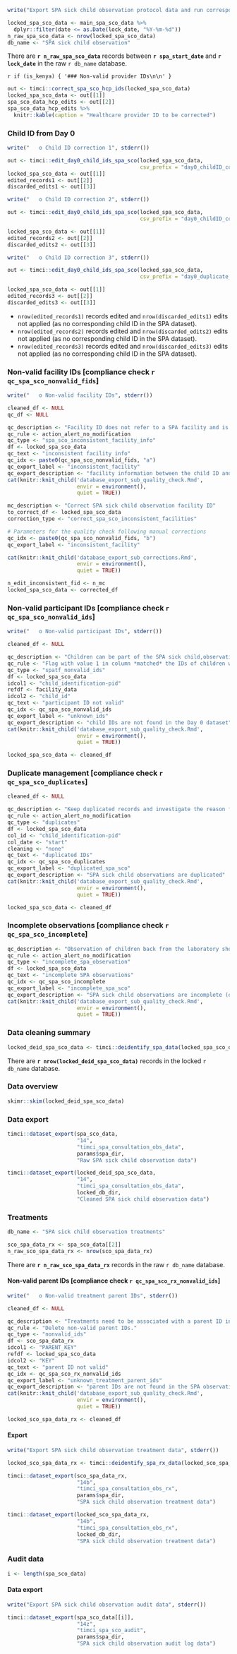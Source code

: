 ```r
write("Export SPA sick child observation protocol data and run corresponding quality checks", stderr())
```

```r
locked_spa_sco_data <- main_spa_sco_data %>%
  dplyr::filter(date <= as.Date(lock_date, "%Y-%m-%d"))
n_raw_spa_sco_data <- nrow(locked_spa_sco_data)
db_name <- "SPA sick child observation"
```

There are **`r n_raw_spa_sco_data`** records between **`r spa_start_date`** and **`r lock_date`** in the raw `r db_name` database.

`r if (is_kenya) { '### Non-valid provider IDs\n\n' }`

```r
out <- timci::correct_spa_sco_hcp_ids(locked_spa_sco_data)
locked_spa_sco_data <- out[[1]]
spa_sco_data_hcp_edits <- out[[2]]
spa_sco_data_hcp_edits %>%
  knitr::kable(caption = "Healthcare provider ID to be corrected")
```

### Child ID from Day 0

```r
write("   o Child ID correction 1", stderr())
```

```r
out <- timci::edit_day0_child_ids_spa_sco(locked_spa_sco_data,
                                          csv_prefix = "day0_childID_correction_inconsistent_facility_check1")
locked_spa_sco_data <- out[[1]]
edited_records1 <- out[[2]]
discarded_edits1 <- out[[3]]
```

```r
write("   o Child ID correction 2", stderr())
```

```r
out <- timci::edit_day0_child_ids_spa_sco(locked_spa_sco_data,
                                          csv_prefix = "day0_childID_correction_inconsistent_facility_check2")

locked_spa_sco_data <- out[[1]]
edited_records2 <- out[[2]]
discarded_edits2 <- out[[3]]
```

```r
write("   o Child ID correction 3", stderr())
```

```r
out <- timci::edit_day0_child_ids_spa_sco(locked_spa_sco_data,
                                          csv_prefix = "day0_duplicate_correction")

locked_spa_sco_data <- out[[1]]
edited_records3 <- out[[2]]
discarded_edits3 <- out[[3]]
```

* `nrow(edited_records1)` records edited and `nrow(discarded_edits1)` edits not applied (as no corresponding child ID in the SPA dataset).
* `nrow(edited_records2)` records edited and `nrow(discarded_edits2)` edits not applied (as no corresponding child ID in the SPA dataset).
* `nrow(edited_records3)` records edited and `nrow(discarded_edits3)` edits not applied (as no corresponding child ID in the SPA dataset).

### Non-valid facility IDs [compliance check `r qc_spa_sco_nonvalid_fids`]

```r
write("   o Non-valid facility IDs", stderr())
```

```r
cleaned_df <- NULL
qc_df <- NULL
```

```r
qc_description <- "Facility ID does not refer to a SPA facility and is not consistent with the facility code in the child ID. Check the facility ID from the first 5 characters of the child ID versus from the research assistant's manual entry."
qc_rule <- action_alert_no_modification
qc_type <- "spa_sco_inconsistent_facility_info"
df <- locked_spa_sco_data
qc_text <- "inconsistent facility info"
qc_idx <- paste0(qc_spa_sco_nonvalid_fids, "a")
qc_export_label <- "inconsistent_facility"
qc_export_description <- "facility information between the child ID and the research assistant's entry is inconsistent"
cat(knitr::knit_child('database_export_sub_quality_check.Rmd',
                      envir = environment(),
                      quiet = TRUE))
```

```r
mc_description <- "Correct SPA sick child observation facility ID"
to_correct_df <- locked_spa_sco_data
correction_type <- "correct_spa_sco_inconsistent_facilities"

# Parameters for the quality check following manual corrections
qc_idx <- paste0(qc_spa_sco_nonvalid_fids, "b")
qc_export_label <- "inconsistent_facility"

cat(knitr::knit_child('database_export_sub_corrections.Rmd',
                      envir = environment(),
                      quiet = TRUE))

n_edit_inconsistent_fid <- n_mc
locked_spa_sco_data <- corrected_df
```

### Non-valid participant IDs [compliance check `r qc_spa_sco_nonvalid_ids`]

```r
write("   o Non-valid participant IDs", stderr())
```

```r
cleaned_df <- NULL
```

```r
qc_description <- "Children can be part of the SPA sick child,observation protocol even if they have not been enrolled in the RCT/LS and are not on their Day 0 visit."
qc_rule <- "Flag with value 1 in column *matched* the IDs of children who are found in the locked Day 0 database."
qc_type <- "spatf_nonvalid_ids"
df <- locked_spa_sco_data
idcol1 <- "child_identification-pid"
refdf <- facility_data
idcol2 <- "child_id"
qc_text <- "participant ID not valid"
qc_idx <- qc_spa_sco_nonvalid_ids
qc_export_label <- "unknown_ids"
qc_export_description <- "child IDs are not found in the Day 0 dataset"
cat(knitr::knit_child('database_export_sub_quality_check.Rmd',
                      envir = environment(),
                      quiet = TRUE))
```

```r
locked_spa_sco_data <- cleaned_df
```

### Duplicate management [compliance check `r qc_spa_sco_duplicates`]

```r
cleaned_df <- NULL
```

```r
qc_description <- "Keep duplicated records and investigate the reason for duplicates."
qc_rule <- action_alert_no_modification
qc_type <- "duplicates"
df <- locked_spa_sco_data
col_id <- "child_identification-pid"
col_date <- "start"
cleaning <- "none"
qc_text <- "duplicated IDs"
qc_idx <- qc_spa_sco_duplicates
qc_export_label <- "duplicated_spa_sco"
qc_export_description <- "SPA sick child observations are duplicated"
cat(knitr::knit_child('database_export_sub_quality_check.Rmd',
                      envir = environment(),
                      quiet = TRUE))
```

```r
locked_spa_sco_data <- cleaned_df
```

### Incomplete observations [compliance check `r qc_spa_sco_incomplete`]

```r
qc_description <- "Observation of children back from the laboratory should not be a stand-alone observation, but should complement the observation of the initial consultation (before the child was sent to the lab)."
qc_rule <- action_alert_no_modification
qc_type <- "incomplete_spa_observation"
df <- locked_spa_sco_data
qc_text <- "incomplete SPA observations"
qc_idx <- qc_spa_sco_incomplete
qc_export_label <- "incomplete_spa_sco"
qc_export_description <- "SPA sick child observations are incomplete (observation back from lab available, but main observation missing)"
cat(knitr::knit_child('database_export_sub_quality_check.Rmd',
                      envir = environment(),
                      quiet = TRUE))
```

### Data cleaning summary

```r
locked_deid_spa_sco_data <- timci::deidentify_spa_data(locked_spa_sco_data)
```

There are **`r nrow(locked_deid_spa_sco_data)`** records in the locked `r db_name` database.

### Data overview

```r
skimr::skim(locked_deid_spa_sco_data)
```

### Data export

```r
timci::dataset_export(spa_sco_data,
                      "14",
                      "timci_spa_consultation_obs_data",
                      params$spa_dir,
                      "Raw SPA sick child observation data")
```

```r
timci::dataset_export(locked_deid_spa_sco_data,
                      "14",
                      "timci_spa_consultation_obs_data",
                      locked_db_dir,
                      "Cleaned SPA sick child observation data")
```

### Treatments

```r
db_name <- "SPA sick child observation treatments"
```

```r
sco_spa_data_rx <- spa_sco_data[[2]]
n_raw_sco_spa_data_rx <- nrow(sco_spa_data_rx)
```

There are **`r n_raw_sco_spa_data_rx`** records in the raw `r db_name` database.


#### Non-valid parent IDs [compliance check `r qc_spa_sco_rx_nonvalid_ids`]

```r
write("   o Non-valid treatment parent IDs", stderr())
```

```r
cleaned_df <- NULL
```

```r
qc_description <- "Treatments need to be associated with a parent ID in the main SPA observation dataset"
qc_rule <- "Delete non-valid parent IDs."
qc_type <- "nonvalid_ids"
df <- sco_spa_data_rx
idcol1 <- "PARENT_KEY"
refdf <- locked_spa_sco_data
idcol2 <- "KEY"
qc_text <- "parent ID not valid"
qc_idx <- qc_spa_sco_rx_nonvalid_ids
qc_export_label <- "unknown_treatment_parent_ids"
qc_export_description <- "parent IDs are not found in the SPA observation dataset"
cat(knitr::knit_child('database_export_sub_quality_check.Rmd',
                      envir = environment(),
                      quiet = TRUE))
```

```r
locked_sco_spa_data_rx <- cleaned_df
```

#### Export

```r
write("Export SPA sick child observation treatment data", stderr())
```

```r
locked_sco_spa_data_rx <- timci::deidentify_spa_rx_data(locked_sco_spa_data_rx)
```

```r
timci::dataset_export(sco_spa_data_rx,
                      "14b",
                      "timci_spa_consultation_obs_rx",
                      params$spa_dir,
                      "SPA sick child observation treatment data")
```

```r
timci::dataset_export(locked_sco_spa_data_rx,
                      "14b",
                      "timci_spa_consultation_obs_rx",
                      locked_db_dir,
                      "SPA sick child observation treatment data")
```

### Audit data

```r
i <- length(spa_sco_data)
```

#### Data export

```r
write("Export SPA sick child observation audit data", stderr())
```

```r
timci::dataset_export(spa_sco_data[[i]],
                      "14z",
                      "timci_spa_sco_audit",
                      params$spa_dir,
                      "SPA sick child observation audit log data")
```
